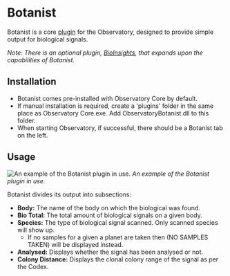 # Botanist

Botanist is a core [plugin](/plugins) for the Observatory, designed to provide simple output for biological signals.

*Note: There is an optional plugin, [BioInsights](/plugins/thirdparty/bioinsights), that expands upon the capabilities of Botanist.*


## Installation

  * Botanist comes pre-installed with Observatory Core by default.
  * If manual installation is required, create a 'plugins' folder in the same place as Observatory Core.exe. Add ObservatoryBotanist.dll to this folder.
  * When starting Observatory, if successful, there should be a Botanist tab on the left.

## Usage


![An example of the Botanist plugin in use.](/botanist-example.png)
*An example of the Botanist plugin in use.*

Botanist divides its output into subsections: 

  * **Body:** The name of the body on which the biological was found.
  * **Bio Total:** The total amount of biological signals on a given body.
  * **Species:** The type of biological signal scanned. Only scanned species will show up.
    * If no samples for a given a planet are taken then (NO SAMPLES TAKEN) will be displayed instead.
  * **Analysed:** Displays whether the signal has been analysed or not.
  * **Colony Distance:** Displays the clonal colony range of the signal as per the Codex.


